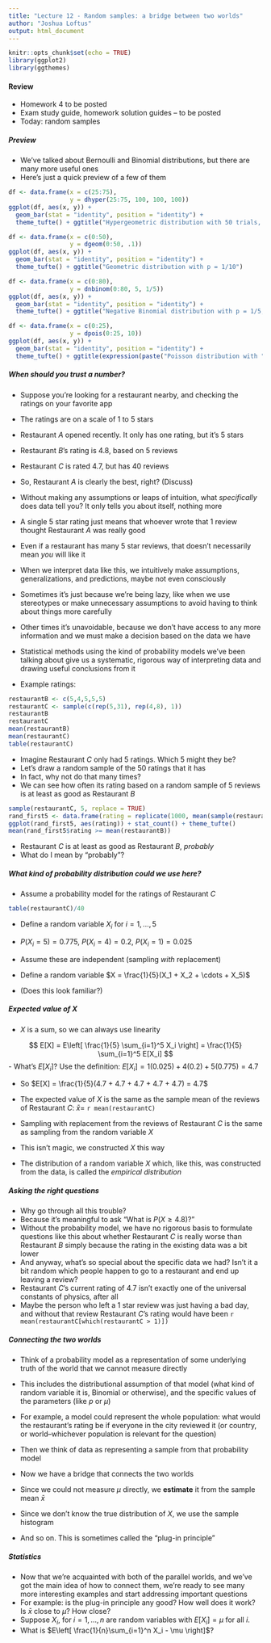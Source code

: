 ```yaml
---
title: "Lecture 12 - Random samples: a bridge between two worlds"
author: "Joshua Loftus"
output: html_document
---
```


```r
knitr::opts_chunk$set(echo = TRUE)
library(ggplot2)
library(ggthemes)
```

#### Review

- Homework 4 to be posted
- Exam study guide, homework solution guides -- to be posted
- Today: random samples

##### Preview

- We've talked about Bernoulli and Binomial distributions, but there are many more useful ones
- Here's just a quick preview of a few of them

```r
df <- data.frame(x = c(25:75),
                 y = dhyper(25:75, 100, 100, 100))
ggplot(df, aes(x, y)) + 
  geom_bar(stat = "identity", position = "identity") + 
  theme_tufte() + ggtitle("Hypergeometric distribution with 50 trials, 100 successes and 100 failures")
```

```r
df <- data.frame(x = c(0:50),
                 y = dgeom(0:50, .1))
ggplot(df, aes(x, y)) + 
  geom_bar(stat = "identity", position = "identity") + 
  theme_tufte() + ggtitle("Geometric distribution with p = 1/10")
```

```r
df <- data.frame(x = c(0:80),
                 y = dnbinom(0:80, 5, 1/5))
ggplot(df, aes(x, y)) + 
  geom_bar(stat = "identity", position = "identity") + 
  theme_tufte() + ggtitle("Negative Binomial distribution with p = 1/5, x = 5")
```

```r
df <- data.frame(x = c(0:25),
                 y = dpois(0:25, 10))
ggplot(df, aes(x, y)) + 
  geom_bar(stat = "identity", position = "identity") + 
  theme_tufte() + ggtitle(expression(paste("Poisson distribution with ", lambda, " = 10")))
```

##### When should you trust a number?

- Suppose you're looking for a restaurant nearby, and checking the ratings on your favorite app
- The ratings are on a scale of 1 to 5 stars
- Restaurant $A$ opened recently. It only has one rating, but it's 5 stars
- Restaurant $B$'s rating is 4.8, based on 5 reviews
- Restaurant $C$ is rated 4.7, but has 40 reviews
- So, Restaurant $A$ is clearly the best, right? (Discuss)

- Without making any assumptions or leaps of intuition, what *specifically* does data tell you? It only tells you about itself, nothing more
- A single 5 star rating just means that whoever wrote that 1 review thought Restaurant $A$ was really good
- Even if a restaurant has many 5 star reviews, that doesn't necessarily mean *you* will like it
- When we interpret data like this, we intuitively make assumptions, generalizations, and predictions, maybe not even consciously
- Sometimes it's just because we're being lazy, like when we use stereotypes or make unnecessary assumptions to avoid having to think about things more carefully
- Other times it's unavoidable, because we don't have access to any more information and we must make a decision based on the data we have

- Statistical methods using the kind of probability models we've been talking about give us a systematic, rigorous way of interpreting data and drawing useful conclusions from it

- Example ratings:

```r
restaurantB <- c(5,4,5,5,5)
restaurantC <- sample(c(rep(5,31), rep(4,8), 1))
restaurantB
restaurantC
mean(restaurantB)
mean(restaurantC)
table(restaurantC)
```

- Imagine Restaurant $C$ only had 5 ratings. Which 5 might they be?
- Let's draw a random sample of the 50 ratings that it has
- In fact, why not do that many times? 
- We can see how often its rating based on a random sample of 5 reviews is at least as good as Restaurant $B$

```r
sample(restaurantC, 5, replace = TRUE)
rand_first5 <- data.frame(rating = replicate(1000, mean(sample(restaurantC, 5, replace = TRUE))))
ggplot(rand_first5, aes(rating)) + stat_count() + theme_tufte()
mean(rand_first5$rating >= mean(restaurantB))
```

- Restaurant $C$ is at least as good as Restaurant $B$, *probably*
- What do I mean by "probably"?

##### What kind of probability distribution could we use here?

- Assume a probability model for the ratings of Restaurant $C$

```r
table(restaurantC)/40
```

- Define a random variable $X_i$ for $i = 1, \ldots, 5$
- $P(X_i = 5) = 0.775$, $P(X_i = 4) = 0.2$, $P(X_i = 1) = 0.025$
- Assume these are independent (sampling *with* replacement)

- Define a random variable $X = \frac{1}{5}(X_1 + X_2 + \cdots + X_5)$
- (Does this look familiar?)

##### Expected value of $X$

- $X$ is a sum, so we can always use linearity

$$
E[X] = E\left[ \frac{1}{5} \sum_{i=1}^5 X_i \right] = \frac{1}{5} \sum_{i=1}^5 E[X_i]
$$
- What's $E[X_i]$? Use the definition: $E[X_i] = 1(0.025) + 4(0.2) + 5(0.775) = 4.7$

- So $E[X] = \frac{1}{5}(4.7 + 4.7 + 4.7 + 4.7 + 4.7) = 4.7$

- The expected value of $X$ is the same as the sample mean of the reviews of Restaurant $C$: $\bar x =$ `r mean(restaurantC)`
- Sampling with replacement from the reviews of Restaurant $C$ is the same as sampling from the random variable $X$
- This isn't magic, we constructed $X$ this way
- The distribution of a random variable $X$ which, like this, was constructed from the data, is called the *empirical distribution* 

##### Asking the right questions

- Why go through all this trouble?
- Because it's meaningful to ask "What is $P(X \geq 4.8)$?"
- Without the probability model, we have no rigorous basis to formulate questions like this about whether Restaurant $C$ is really worse than Restaurant $B$ simply because the rating in the existing data was a bit lower
- And anyway, what's so special about the specific data we had? Isn't it a bit random which people happen to go to a restaurant and end up leaving a review?
- Restaurant $C$'s current rating of 4.7 isn't exactly one of the universal constants of physics, after all
- Maybe the person who left a 1 star review was just having a bad day, and without that review Restaurant $C$'s rating would have been `r mean(restaurantC[which(restaurantC > 1)])`

##### Connecting the two worlds

- Think of a probability model as a representation of some underlying truth of the world that we cannot measure directly
- This includes the distributional assumption of that model (what kind of random variable it is, Binomial or otherwise), and the specific values of the parameters (like $p$ or $\mu$)
- For example, a model could represent the whole population: what would the restaurant's rating be if everyone in the city reviewed it (or country, or world--whichever population is relevant for the question) 
- Then we think of data as representing a sample from that probability model

- Now we have a bridge that connects the two worlds
- Since we could not measure $\mu$ directly, we **estimate** it from the sample mean $\bar x$
- Since we don't know the true distribution of $X$, we use the sample histogram
- And so on. This is sometimes called the "plug-in principle"

##### Statistics

- Now that we're acquainted with both of the parallel worlds, and we've got the main idea of how to connect them, we're ready to see many more interesting examples and start addressing important questions
- For example: is the plug-in principle any good? How well does it work? Is $\bar x$ close to $\mu$? How close?
- Suppose $X_i$, for $i = 1, \ldots, n$ are random variables with $E[X_i] = \mu$ for all $i$.
- What is $E\left[ \frac{1}{n}\sum_{i=1}^n X_i - \mu \right]$?

